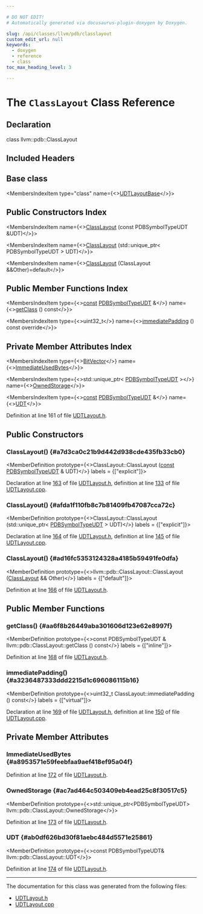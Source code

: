 ```yaml
---

# DO NOT EDIT!
# Automatically generated via docusaurus-plugin-doxygen by Doxygen.

slug: /api/classes/llvm/pdb/classlayout
custom_edit_url: null
keywords:
  - doxygen
  - reference
  - class
toc_max_heading_level: 3

---
```





# The `ClassLayout` Class Reference

<DoxygenPage pluginConfig={pluginConfig}>



## Declaration

<CodeBlock>class llvm::pdb::ClassLayout</CodeBlock>

## Included Headers

<IncludesList>
<IncludesListItem
  filePath="llvm/DebugInfo/PDB/UDTLayout.h"
  permalink="/docs/api/files/include/include/llvm/include/llvm/debuginfo/include/llvm/debuginfo/pdb/udtlayout-h"
  isLocal="true" />
</IncludesList>

## Base class

<MembersIndex>

<MembersIndexItem
  type="class"
  name={<><a href="/docs/api/classes/llvm/pdb/udtlayoutbase">UDTLayoutBase</a></>}>
</MembersIndexItem>

</MembersIndex>

## Public Constructors Index

<MembersIndex>

<MembersIndexItem
  name={<><a href="#a7d3ca0c21b9d442d938cde435fb33cb0">ClassLayout</a> (const PDBSymbolTypeUDT &amp;UDT)</>}>
</MembersIndexItem>

<MembersIndexItem
  name={<><a href="#afda1f110fb8c7b81409fb47087cca72c">ClassLayout</a> (std::unique&#95;ptr&lt; PDBSymbolTypeUDT &gt; UDT)</>}>
</MembersIndexItem>

<MembersIndexItem
  name={<><a href="#ad16fc5353124328a4185b59491fe0dfa">ClassLayout</a> (ClassLayout &amp;&amp;Other)=default</>}>
</MembersIndexItem>

</MembersIndex>

## Public Member Functions Index

<MembersIndex>

<MembersIndexItem
  type={<><a href="/docs/api/files/lib/lib/target/lib/target/aarch64/aarch64promoteconstant-cpp/#a90f8350fecae261c25be85d38b451bff">const</a> <a href="/docs/api/classes/llvm/pdb/pdbsymboltypeudt">PDBSymbolTypeUDT</a> &amp;</>}
  name={<><a href="#aa6f8b26449aba301606d123e62e8997f">getClass</a> () const</>}>
</MembersIndexItem>

<MembersIndexItem
  type={<>uint32&#95;t</>}
  name={<><a href="#a3236487333ddd2215d1c696086115b16">immediatePadding</a> () const override</>}>
</MembersIndexItem>

</MembersIndex>

## Private Member Attributes Index

<MembersIndex>

<MembersIndexItem
  type={<><a href="/docs/api/classes/llvm/bitvector">BitVector</a></>}
  name={<><a href="#a8953571e59feebfaa9aef418ef95a04f">ImmediateUsedBytes</a></>}>
</MembersIndexItem>

<MembersIndexItem
  type={<>std::unique&#95;ptr&lt; <a href="/docs/api/classes/llvm/pdb/pdbsymboltypeudt">PDBSymbolTypeUDT</a> &gt;</>}
  name={<><a href="#ac7ad464c503409eb4ead25c8f30517c5">OwnedStorage</a></>}>
</MembersIndexItem>

<MembersIndexItem
  type={<><a href="/docs/api/files/lib/lib/target/lib/target/aarch64/aarch64promoteconstant-cpp/#a90f8350fecae261c25be85d38b451bff">const</a> <a href="/docs/api/classes/llvm/pdb/pdbsymboltypeudt">PDBSymbolTypeUDT</a> &amp;</>}
  name={<><a href="#ab0df626bd30f81aebc484d5571e25861">UDT</a></>}>
</MembersIndexItem>

</MembersIndex>


Definition at line 161 of file <a href="/docs/api/files/include/include/llvm/include/llvm/debuginfo/include/llvm/debuginfo/pdb/udtlayout-h">UDTLayout.h</a>.

<SectionDefinition>

## Public Constructors

### ClassLayout() {#a7d3ca0c21b9d442d938cde435fb33cb0}

<MemberDefinition
  prototype={<>ClassLayout::ClassLayout (<a href="/docs/api/files/lib/lib/target/lib/target/aarch64/aarch64promoteconstant-cpp/#a90f8350fecae261c25be85d38b451bff">const</a> <a href="/docs/api/classes/llvm/pdb/pdbsymboltypeudt">PDBSymbolTypeUDT</a> &amp; UDT)</>}
  labels = {["explicit"]}>

Declaration at line <a href="/docs/api/files/include/include/llvm/include/llvm/debuginfo/include/llvm/debuginfo/pdb/udtlayout-h/#l00163">163</a> of file <a href="/docs/api/files/include/include/llvm/include/llvm/debuginfo/include/llvm/debuginfo/pdb/udtlayout-h">UDTLayout.h</a>, definition at line <a href="/docs/api/files/lib/lib/debuginfo/lib/debuginfo/pdb/udtlayout-cpp/#l00133">133</a> of file <a href="/docs/api/files/lib/lib/debuginfo/lib/debuginfo/pdb/udtlayout-cpp">UDTLayout.cpp</a>.
</MemberDefinition>

### ClassLayout() {#afda1f110fb8c7b81409fb47087cca72c}

<MemberDefinition
  prototype={<>ClassLayout::ClassLayout (std::unique&#95;ptr&lt; <a href="/docs/api/classes/llvm/pdb/pdbsymboltypeudt">PDBSymbolTypeUDT</a> &gt; UDT)</>}
  labels = {["explicit"]}>

Declaration at line <a href="/docs/api/files/include/include/llvm/include/llvm/debuginfo/include/llvm/debuginfo/pdb/udtlayout-h/#l00164">164</a> of file <a href="/docs/api/files/include/include/llvm/include/llvm/debuginfo/include/llvm/debuginfo/pdb/udtlayout-h">UDTLayout.h</a>, definition at line <a href="/docs/api/files/lib/lib/debuginfo/lib/debuginfo/pdb/udtlayout-cpp/#l00145">145</a> of file <a href="/docs/api/files/lib/lib/debuginfo/lib/debuginfo/pdb/udtlayout-cpp">UDTLayout.cpp</a>.
</MemberDefinition>

### ClassLayout() {#ad16fc5353124328a4185b59491fe0dfa}

<MemberDefinition
  prototype={<>llvm::pdb::ClassLayout::ClassLayout (<a href="/docs/api/classes/llvm/pdb/classlayout">ClassLayout</a> &amp;&amp; Other)</>}
  labels = {["default"]}>

Definition at line <a href="/docs/api/files/include/include/llvm/include/llvm/debuginfo/include/llvm/debuginfo/pdb/udtlayout-h/#l00166">166</a> of file <a href="/docs/api/files/include/include/llvm/include/llvm/debuginfo/include/llvm/debuginfo/pdb/udtlayout-h">UDTLayout.h</a>.
</MemberDefinition>

</SectionDefinition>

<SectionDefinition>

## Public Member Functions

### getClass() {#aa6f8b26449aba301606d123e62e8997f}

<MemberDefinition
  prototype={<>const PDBSymbolTypeUDT &amp; llvm::pdb::ClassLayout::getClass () const</>}
  labels = {["inline"]}>

Definition at line <a href="/docs/api/files/include/include/llvm/include/llvm/debuginfo/include/llvm/debuginfo/pdb/udtlayout-h/#l00168">168</a> of file <a href="/docs/api/files/include/include/llvm/include/llvm/debuginfo/include/llvm/debuginfo/pdb/udtlayout-h">UDTLayout.h</a>.
</MemberDefinition>

### immediatePadding() {#a3236487333ddd2215d1c696086115b16}

<MemberDefinition
  prototype={<>uint32&#95;t ClassLayout::immediatePadding () const</>}
  labels = {["virtual"]}>

Declaration at line <a href="/docs/api/files/include/include/llvm/include/llvm/debuginfo/include/llvm/debuginfo/pdb/udtlayout-h/#l00169">169</a> of file <a href="/docs/api/files/include/include/llvm/include/llvm/debuginfo/include/llvm/debuginfo/pdb/udtlayout-h">UDTLayout.h</a>, definition at line <a href="/docs/api/files/lib/lib/debuginfo/lib/debuginfo/pdb/udtlayout-cpp/#l00150">150</a> of file <a href="/docs/api/files/lib/lib/debuginfo/lib/debuginfo/pdb/udtlayout-cpp">UDTLayout.cpp</a>.
</MemberDefinition>

</SectionDefinition>

<SectionDefinition>

## Private Member Attributes

### ImmediateUsedBytes {#a8953571e59feebfaa9aef418ef95a04f}

<MemberDefinition
  prototype="BitVector llvm::pdb::ClassLayout::ImmediateUsedBytes">

Definition at line <a href="/docs/api/files/include/include/llvm/include/llvm/debuginfo/include/llvm/debuginfo/pdb/udtlayout-h/#l00172">172</a> of file <a href="/docs/api/files/include/include/llvm/include/llvm/debuginfo/include/llvm/debuginfo/pdb/udtlayout-h">UDTLayout.h</a>.
</MemberDefinition>

### OwnedStorage {#ac7ad464c503409eb4ead25c8f30517c5}

<MemberDefinition
  prototype={<>std::unique&#95;ptr&lt;PDBSymbolTypeUDT&gt; llvm::pdb::ClassLayout::OwnedStorage</>}>

Definition at line <a href="/docs/api/files/include/include/llvm/include/llvm/debuginfo/include/llvm/debuginfo/pdb/udtlayout-h/#l00173">173</a> of file <a href="/docs/api/files/include/include/llvm/include/llvm/debuginfo/include/llvm/debuginfo/pdb/udtlayout-h">UDTLayout.h</a>.
</MemberDefinition>

### UDT {#ab0df626bd30f81aebc484d5571e25861}

<MemberDefinition
  prototype={<>const PDBSymbolTypeUDT&amp; llvm::pdb::ClassLayout::UDT</>}>

Definition at line <a href="/docs/api/files/include/include/llvm/include/llvm/debuginfo/include/llvm/debuginfo/pdb/udtlayout-h/#l00174">174</a> of file <a href="/docs/api/files/include/include/llvm/include/llvm/debuginfo/include/llvm/debuginfo/pdb/udtlayout-h">UDTLayout.h</a>.
</MemberDefinition>

</SectionDefinition>

<hr/>

The documentation for this class was generated from the following files:

<ul>
<li><a href="/docs/api/files/include/include/llvm/include/llvm/debuginfo/include/llvm/debuginfo/pdb/udtlayout-h">UDTLayout.h</a></li>
<li><a href="/docs/api/files/lib/lib/debuginfo/lib/debuginfo/pdb/udtlayout-cpp">UDTLayout.cpp</a></li>
</ul>

</DoxygenPage>
